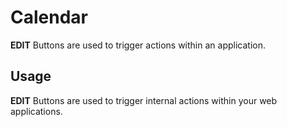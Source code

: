 
<Meta title="Components/Calendar" component={Calendar}/>

# Calendar

**EDIT** Buttons are used to trigger actions within an application.

## Usage

**EDIT** Buttons are used to trigger internal actions within your web applications.

<Preview withToolbar>
    <Story name="Calendar">
        <Calendar />
    </Story>
</Preview>

